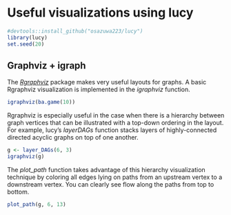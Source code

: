 <!--
  %\VignetteIndexEntry{More igraph visualization with Lucy}
  %\VignetteEngine{knitr::rmarkdown}
  \usepackage[utf8]{inputenc}
-->

# Useful visualizations using lucy

```r
#devtools::install_github("osazuwa223/lucy")
library(lucy)
set.seed(20)
```

## Graphviz + igraph

The [*Rgraphviz*](http://www.bioconductor.org/packages/release/bioc/html/Rgraphviz.html) package makes very useful layouts for graphs.  A basic Rgraphviz visualization is implemented in the *igraphviz* function.

```r
igraphviz(ba.game(10))
```

Rgraphviz is especially useful in the case when there is a hierarchy between graph vertices that can be illustrated with a top-down ordering in the layout.   For example, lucy's *layerDAGs* function stacks layers of highly-connected directed acyclic graphs on top of one another. 

```r
g <- layer_DAGs(6, 3)
igraphviz(g)
```

The *plot_path* function takes advantage of this hierarchy visualization technique by coloring all edges lying on paths from an upstream vertex to a downstream vertex.  You can clearly see flow along the paths from top to bottom.

```r
plot_path(g, 6, 13)
```
